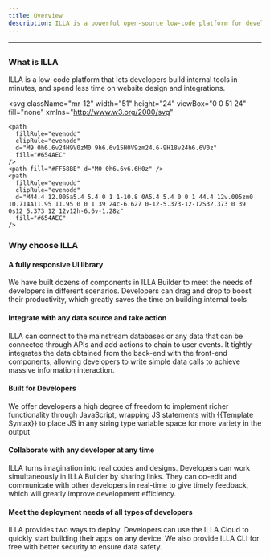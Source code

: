 ```yaml
---
title: Overview
description: ILLA is a powerful open-source low-code platform for developers
---
```



---

## <Heading hidden>Overview</Heading>

### What is ILLA
ILLA is a low-code platform that lets developers build internal tools in minutes, and spend less time on website design and integrations.

 <svg
    className="mr-12"
    width="51"
    height="24"
    viewBox="0 0 51 24"
    fill="none"
    xmlns="http://www.w3.org/2000/svg"
  >
    <path
      fillRule="evenodd"
      clipRule="evenodd"
      d="M9 0h6.6v24H9V0zM0 9h6.6v15H0V9zm24.6-9H18v24h6.6V0z"
      fill="#654AEC"
    />
    <path fill="#FF58BE" d="M0 0h6.6v6.6H0z" />
    <path
      fillRule="evenodd"
      clipRule="evenodd"
      d="M44.4 12.005a5.4 5.4 0 1 1-10.8 0A5.4 5.4 0 0 1 44.4 12v.005zm0 10.714A11.95 11.95 0 0 1 39 24c-6.627 0-12-5.373-12-12S32.373 0 39 0s12 5.373 12 12v12h-6.6v-1.28z"
      fill="#654AEC"
    />
  </svg>


### Why choose ILLA

#### A fully responsive UI library
We have built dozens of components in ILLA Builder to meet the needs of developers in different scenarios. Developers can drag and drop to boost their productivity, which greatly saves the time on building internal tools
#### Integrate with any data source and take action
ILLA can connect to the mainstream databases or any data that can be connected through APIs and add actions to chain to user events. It tightly integrates the data obtained from the back-end with the front-end components, allowing developers to write simple data calls to achieve massive information interaction.
#### Built for Developers
We offer developers a high degree of freedom to implement richer functionality through JavaScript, wrapping JS statements with {{Template Syntax}} to place JS in any string type variable space for more variety in the output
#### Collaborate with any developer at any time
ILLA turns imagination into real codes and designs. Developers can work simultaneously in ILLA Builder by sharing links. They can co-edit and communicate with other developers in real-time to give timely feedback, which will greatly improve development efficiency.
#### Meet the deployment needs of all types of developers
ILLA provides two ways to deploy. Developers can use the ILLA Cloud to quickly start building their apps on any device. We also provide ILLA CLI for free with better security to ensure data safety.


